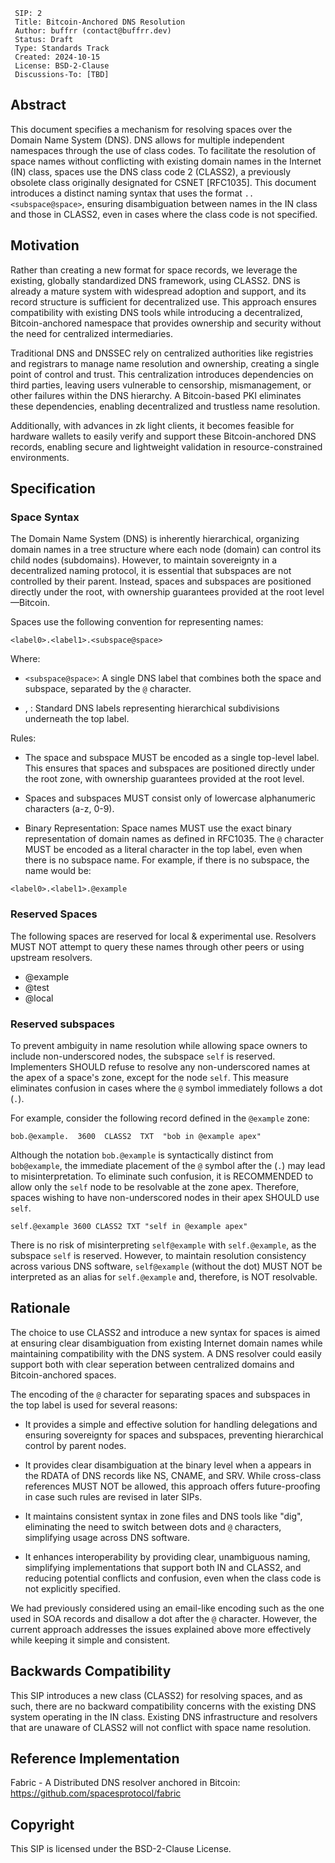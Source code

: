   SIP: 2
  Title: Bitcoin-Anchored DNS Resolution
  Author: buffrr (contact@buffrr.dev)
  Status: Draft
  Type: Standards Track
  Created: 2024-10-15
  License: BSD-2-Clause
  Discussions-To: [TBD]

==Abstract==

This document specifies a mechanism for resolving spaces over the Domain Name System (DNS). DNS allows for multiple independent namespaces through the use of class codes. To facilitate the resolution of space names without conflicting with existing domain names in the Internet (IN) class, spaces use the DNS class code 2 (CLASS2), a previously obsolete class originally designated for CSNET [RFC1035]. This document introduces a distinct naming syntax that uses the format <code><label>.<label1>.<subspace@space></code>, ensuring disambiguation between names in the IN class and those in CLASS2, even in cases where the class code is not specified.

==Motivation==

Rather than creating a new format for space records, we leverage the existing, globally standardized DNS framework, using CLASS2. DNS is already a mature system with widespread adoption and support, and its record structure is sufficient for decentralized use. This approach ensures compatibility with existing DNS tools while introducing a decentralized, Bitcoin-anchored namespace that provides ownership and security without the need for centralized intermediaries.

Traditional DNS and DNSSEC rely on centralized authorities like registries and registrars to manage name resolution and ownership, creating a single point of control and trust. This centralization introduces dependencies on third parties, leaving users vulnerable to censorship, mismanagement, or other failures within the DNS hierarchy. A Bitcoin-based PKI eliminates these dependencies, enabling decentralized and trustless name resolution.

Additionally, with advances in zk light clients, it becomes feasible for hardware wallets to easily verify and support these Bitcoin-anchored DNS records, enabling secure and lightweight validation in resource-constrained environments.


==Specification==

===Space Syntax===

The Domain Name System (DNS) is inherently hierarchical, organizing domain names in a tree structure where each node (domain) can control its child nodes (subdomains). However, to maintain sovereignty in a decentralized naming protocol, it is essential that subspaces are not controlled by their parent. Instead, spaces and subspaces are positioned directly under the root, with ownership guarantees provided at the root level—Bitcoin.

Spaces use the following convention for representing names:  
<pre><label0>.<label1>.<subspace@space></pre>

Where:

* <code><subspace@space></code>: A single DNS label that combines both the space and subspace, separated by the <code>@</code> character.

* <code><label0></code>, <code><label1></code>: Standard DNS labels representing hierarchical subdivisions underneath the top label.

Rules:

* The space and subspace MUST be encoded as a single top-level label. This ensures that spaces and subspaces are positioned directly under the root zone, with ownership guarantees provided at the root level.

* Spaces and subspaces MUST consist only of lowercase alphanumeric characters (a-z, 0-9).

* Binary Representation: Space names MUST use the exact binary representation of domain names as defined in RFC1035. The <code>@</code> character MUST be encoded as a literal character in the top label, even when there is no subspace name. For example, if there is no subspace, the name would be:  

<pre><label0>.<label1>.@example</pre>

===Reserved Spaces===

The following spaces are reserved for local & experimental use. Resolvers MUST NOT attempt to query these names through other peers or using upstream resolvers.

* @example
* @test
* @local

===Reserved subspaces===

To prevent ambiguity in name resolution while allowing space owners to include non-underscored nodes, the subspace <code>self</code> is reserved. Implementers SHOULD refuse to resolve any non-underscored names at the apex of a space's zone, except for the node <code>self</code>. This measure eliminates confusion in cases where the <code>@</code> symbol immediately follows a dot (<code>.</code>).


For example, consider the following record defined in the <code>@example</code> zone:  

<pre>bob.@example.  3600  CLASS2  TXT  "bob in @example apex"</pre>

Although the notation <code>bob.@example</code> is syntactically distinct from <code>bob@example</code>, the immediate placement of the <code>@</code> symbol after the (<code>.</code>) may lead to misinterpretation. To eliminate such confusion, it is RECOMMENDED to allow only the <code>self</code> node to be resolvable at the zone apex. Therefore, spaces wishing to have non-underscored nodes in their apex SHOULD use <code>self</code>.

<pre>self.@example 3600 CLASS2 TXT "self in @example apex"</pre>

There is no risk of misinterpreting <code>self@example</code> with <code>self.@example</code>, as the subspace <code>self</code> is reserved. However, to maintain resolution consistency across various DNS software, <code>self@example</code> (without the dot) MUST NOT be interpreted as an alias for <code>self.@example</code> and, therefore, is NOT resolvable.



==Rationale==

The choice to use CLASS2 and introduce a new syntax for spaces is aimed at ensuring clear disambiguation from existing Internet domain names while maintaining compatibility with the DNS system. A DNS resolver could easily support both with clear seperation between centralized domains and Bitcoin-anchored spaces.

The encoding of the <code>@</code> character for separating spaces and subspaces in the top label is used for several reasons:

* It provides a simple and effective solution for handling delegations and ensuring sovereignty for spaces and subspaces, preventing hierarchical control by parent nodes.

* It provides clear disambiguation at the binary level when a <code><domain-name></code> appears in the RDATA of DNS records like NS, CNAME, and SRV. While cross-class references MUST NOT be allowed, this approach offers future-proofing in case such rules are revised in later SIPs.

* It maintains consistent syntax in zone files and DNS tools like "dig", eliminating the need to switch between dots and <code>@</code> characters, simplifying usage across DNS software.

* It enhances interoperability by providing clear, unambiguous naming, simplifying implementations that support both IN and CLASS2, and reducing potential conflicts and confusion, even when the class code is not explicitly specified.

We had previously considered using an email-like encoding such as the one used in SOA records and disallow a dot after the <code>@</code> character. However, the current approach addresses the issues explained above more effectively while keeping it simple and consistent.


==Backwards Compatibility==

This SIP introduces a new class (CLASS2) for resolving spaces, and as such, there are no backward compatibility concerns with the existing DNS system operating in the IN class. Existing DNS infrastructure and resolvers that are unaware of CLASS2 will not conflict with space name resolution.

==Reference Implementation==

Fabric - A Distributed DNS resolver anchored in Bitcoin: https://github.com/spacesprotocol/fabric


==Copyright==

This SIP is licensed under the BSD-2-Clause License.
